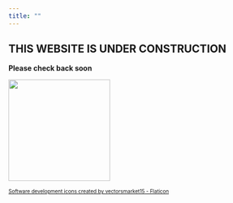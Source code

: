 ```yaml
---
title: ""
---
```


::: {.center div=""}
# THIS WEBSITE IS UNDER CONSTRUCTION

**Please check back soon**
:::

::: {.margin div=""}
:::

![](web-development.png){fig-align="center" width="200"}

::: center
<font size = "1">

<a href="https://www.flaticon.com/free-icons/software-development" title="software development icons">Software development icons created by vectorsmarket15 - Flaticon</a>

</font>
:::
